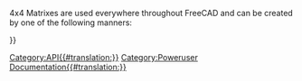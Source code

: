 <languages/>
<translate>
<!--T:31-->
{{VeryImportantMessage|(October 2019) Do not edit this page. The information is incomplete and outdated. For the latest API, see the [https://freecad.org/api autogenerated API documentation], or generate the documentation yourself, see [[Source documentation|Source documentation]].}}

<!--T:1-->
4x4 Matrixes are used everywhere throughout FreeCAD and can be created by one of the following manners:
</translate>
{{Code|code=
m = FreeCAD.Matrix()          # m = the [http://en.wikipedia.org/wiki/Identity_matrix identity matrix]
m = FreeCAD.Base.Matrix()
print m.A21()               # print m[1][0]
}}

<translate>

<!--T:2-->
{{APIFunction|A| | |all the matrix elements.}}
{{APIFunction|A11| | |a matrix element.}}
{{APIFunction|A12| | |a matrix element.}}
{{APIFunction|A13| | |a matrix element.}}
{{APIFunction|A14| | |a matrix element.}}
{{APIFunction|A21| | |a matrix element.}}
{{APIFunction|A22| | |a matrix element.}}
{{APIFunction|A23| | |a matrix element.}}
{{APIFunction|A24| | |a matrix element.}}
{{APIFunction|A31| | |a matrix element.}}
{{APIFunction|A32| | |a matrix element.}}
{{APIFunction|A33| | |a matrix element.}}
{{APIFunction|A34| | |a matrix element.}}
{{APIFunction|A41| | |a matrix element.}}
{{APIFunction|A42| | |a matrix element.}}
{{APIFunction|A43| | |a matrix element.}}
{{APIFunction|A44| | |a matrix element.}}
{{APIFunction|determinant| |Computes the [http://en.wikipedia.org/wiki/Determinant determinant] of the matrix|a number.}}
{{APIFunction|inverse| |Returns the [http://en.wikipedia.org/wiki/Inverse_matrix inverse] of this matrix, if possible|a Matrix}}
{{APIFunction|invert| |[http://en.wikipedia.org/wiki/Inverse_matrix Inverts] this matrix, if possible|nothing.}}
{{APIFunction|move|Vector|Makes this matrix a [http://en.wikipedia.org/wiki/Translation_%28geometry%29 translation] matrix|nothing.}}
{{APIFunction|multiply|Matrix or Vector|Returns the [http://en.wikipedia.org/wiki/Cross_product cross product] of a matrix or vector with this matrix|a Matrix}}
{{APIFunction|rotateX|Float(radians)|Makes this matrix a [http://en.wikipedia.org/wiki/Rotation_%28mathematics%29 rotation] about X transform|nothing.}}
{{APIFunction|rotateY|Float(radians)|Makes this matrix a [http://en.wikipedia.org/wiki/Rotation_%28mathematics%29 rotation] about Y transform|nothing.}}
{{APIFunction|rotateZ|Float(radians)|Makes this matrix a [http://en.wikipedia.org/wiki/Rotation_%28mathematics%29 rotation] about Z transform|nothing.}}
{{APIFunction|scale|Vector|Makes this matrix a [http://en.wikipedia.org/wiki/Scaling_matrix scaling transform]|nothing.}}
{{APIFunction|transform|Vector, Matrix|Makes this matrix a [http://en.wikipedia.org/wiki/Transformation_matrix transformation matrix] based on Vector and Matrix|nothing. }}
{{APIFunction|unity| |Makes this matrix the [http://en.wikipedia.org/wiki/Identity_matrix identity matrix]|nothing.}}

</translate>
{{Userdocnavi{{#translation:}}}}
[[Category:API{{#translation:}}]]
[[Category:Poweruser Documentation{{#translation:}}]]
{{clear}}
